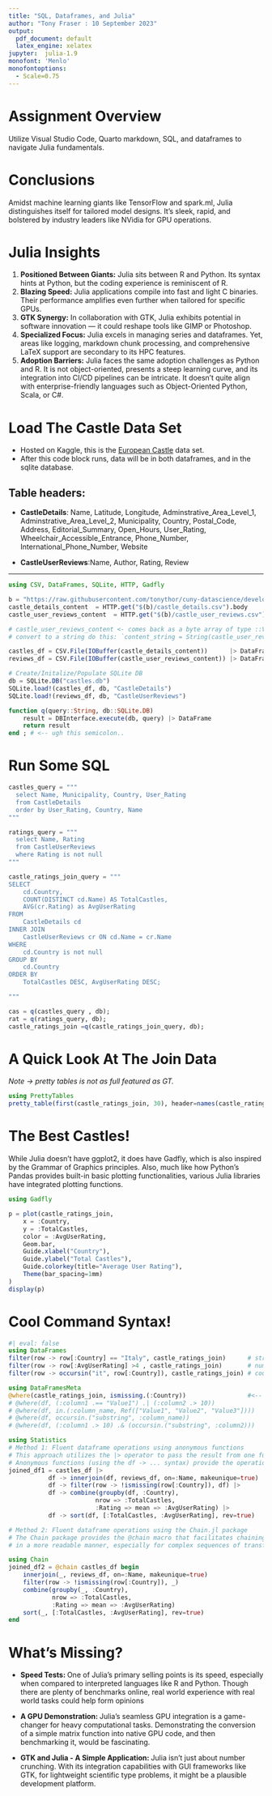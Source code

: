 ```yaml
---
title: "SQL, Dataframes, and Julia"
author: "Tony Fraser : 10 September 2023"
output:
  pdf_document: default
  latex_engine: xelatex
jupyter:  julia-1.9
monofont: 'Menlo'
monofontoptions: 
  - Scale=0.75
---
```

# Assignment Overview
Utilize Visual Studio Code, Quarto markdown, SQL, and dataframes to navigate Julia fundamentals.

# Conclusions
Amidst machine learning giants like TensorFlow and spark.ml, Julia distinguishes itself for tailored model designs. It's sleek, rapid, and bolstered by industry leaders like NVidia for GPU operations.

# Julia Insights
1. **Positioned Between Giants:** Julia sits between R and Python. Its syntax hints at Python, but the coding experience is reminiscent of R.
1. **Blazing Speed:** Julia applications compile into fast and light C binaries. Their performance amplifies even further when tailored for specific GPUs.
1. **GTK Synergy:** In collaboration with GTK, Julia exhibits potential in software innovation — it could reshape tools like GIMP or Photoshop.
1. **Specialized Focus:** Julia excels in managing series and dataframes. Yet, areas like logging, markdown chunk processing, and comprehensive LaTeX support are secondary to its HPC features.
1. **Adoption Barriers:** Julia faces the same adoption challenges as Python and R. It is not object-oriented, presents a steep learning curve, and its integration into CI/CD pipelines can be intricate. It doesn't quite align with enterprise-friendly languages such as Object-Oriented Python, Scala, or C#.

\newpage

# Load The Castle Data Set
* Hosted on Kaggle, this is the [European Castle](https://www.kaggle.com/datasets/datasciencedonut/european-castles) data set. 
* After this code block runs, data will be in both dataframes, and in the sqlite database. 

## Table headers: 
* **CastleDetails**: Name, Latitude, Longitude, Adminstrative_Area_Level_1, Adminstrative_Area_Level_2, Municipality, Country, Postal_Code, Address, Editorial_Summary, Open_Hours, User_Rating, Wheelchair_Accessible_Entrance, Phone_Number, International_Phone_Number, Website

* **CastleUserReviews**:Name, Author, Rating, Review

***

```julia
using CSV, DataFrames, SQLite, HTTP, Gadfly

b = "https://raw.githubusercontent.com/tonythor/cuny-datascience/develop/data/eurocastles"
castle_details_content  = HTTP.get("$(b)/castle_details.csv").body 
castle_user_reviews_content  = HTTP.get("$(b)/castle_user_reviews.csv").body

# castle_user_reviews_content <- comes back as a byte array of type ::Vector{UInt8}, to
# convert to a string do this: `content_string = String(castle_user_reviews_content)`

castles_df = CSV.File(IOBuffer(castle_details_content))      |> DataFrame
reviews_df = CSV.File(IOBuffer(castle_user_reviews_content)) |> DataFrame

# Create/Initalize/Populate SQLite DB 
db = SQLite.DB("castles.db")
SQLite.load!(castles_df, db, "CastleDetails")
SQLite.load!(reviews_df, db, "CastleUserReviews")

function q(query::String, db::SQLite.DB)
    result = DBInterface.execute(db, query) |> DataFrame
    return result
end ; # <-- ugh this semicolon.. 
```
\newpage

# Run Some SQL
``` julia
castles_query = """
  select Name, Municipality, Country, User_Rating
  from CastleDetails 
  order by User_Rating, Country, Name
"""

ratings_query = """
  select Name, Rating
  from CastleUserReviews
  where Rating is not null
""" 

castle_ratings_join_query = """
SELECT 
    cd.Country,
    COUNT(DISTINCT cd.Name) AS TotalCastles,
    AVG(cr.Rating) as AvgUserRating
FROM 
    CastleDetails cd
INNER JOIN 
    CastleUserReviews cr ON cd.Name = cr.Name
WHERE
    cd.Country is not null
GROUP BY 
    cd.Country
ORDER BY 
    TotalCastles DESC, AvgUserRating DESC;

"""

cas = q(castles_query , db);
rat = q(ratings_query, db); 
castle_ratings_join =q(castle_ratings_join_query, db);
```
\newpage
# A Quick Look At The Join Data
*Note -> pretty tables is not as full featured as GT.*

```julia
using PrettyTables
pretty_table(first(castle_ratings_join, 30), header=names(castle_ratings_join))
```
\newpage
# The Best Castles!
While Julia doesn't have ggplot2, it does have Gadfly, which is also inspired by the Grammar of Graphics principles. Also, much like how Python's Pandas provides built-in basic plotting functionalities, various Julia libraries have integrated plotting functions.


```julia
using Gadfly

p = plot(castle_ratings_join, 
    x = :Country, 
    y = :TotalCastles, 
    color = :AvgUserRating,
    Geom.bar,
    Guide.xlabel("Country"), 
    Guide.ylabel("Total Castles"),
    Guide.colorkey(title="Average User Rating"),
    Theme(bar_spacing=1mm)
)
display(p)
```

# Cool Command Syntax! 
```julia
#| eval: false
using DataFrames
filter(row -> row[:Country] == "Italy", castle_ratings_join)      # string matching  
filter(row -> row[:AvgUserRating] >4 , castle_ratings_join)       # numerical filtering
filter(row -> occursin("it", row[:Country]), castle_ratings_join) # country contains it

using DataFramesMeta 
@where(castle_ratings_join, ismissing.(:Country))                 #<-- so cool!! 
# @where(df, (:column1 .== "Value1") .| (:column2 .> 10))
# @where(df, in.(:column_name, Ref(["Value1", "Value2", "Value3"])))
# @where(df, occursin.("substring", :column_name))
# @where(df, (:column1 .> 10) .& (occursin.("substring", :column2)))

using Statistics
# Method 1: Fluent dataframe operations using anonymous functions
# This approach utilizes the |> operator to pass the result from one function to another.
# Anonymous functions (using the df -> ... syntax) provide the operations for each step.
joined_df1 = castles_df |> 
           df -> innerjoin(df, reviews_df, on=:Name, makeunique=true) |>
           df -> filter(row -> !ismissing(row[:Country]), df) |>
           df -> combine(groupby(df, :Country),
                        nrow => :TotalCastles,
                        :Rating => mean => :AvgUserRating) |>
           df -> sort(df, [:TotalCastles, :AvgUserRating], rev=true)

# Method 2: Fluent dataframe operations using the Chain.jl package
# The Chain package provides the @chain macro that facilitates chaining operations 
# in a more readable manner, especially for complex sequences of transformations.

using Chain
joined_df2 = @chain castles_df begin
    innerjoin(_, reviews_df, on=:Name, makeunique=true)
    filter(row -> !ismissing(row[:Country]), _)
    combine(groupby(_, :Country),
            nrow => :TotalCastles,
            :Rating => mean => :AvgUserRating)
    sort(_, [:TotalCastles, :AvgUserRating], rev=true)
end

```
\newpage
# What's Missing?
* **Speed Tests: ** One of Julia's primary selling points is its speed, especially when compared to interpreted languages like R and Python. Though there are plenty of benchmarks online, real world experience with real world tasks could help form opinions 

* **A GPU Demonstration: ** Julia's seamless GPU integration is a game-changer for heavy computational tasks. Demonstrating the conversion of a simple matrix function into native GPU code, and then benchmarking it, would be fascinating. 

* **GTK and Julia - A Simple Application: ** Julia isn't just about number crunching. With its integration capabilities with GUI frameworks like GTK, for lightweight scientific type problems, it might be a plausible development platform.

